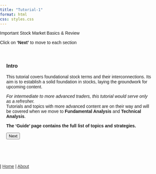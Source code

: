 ```yaml
---
title: "Tutorial-1"
format: html
css: styles.css
---
```


<span class="border-type-banner">
Important Stock Market Basics & Review
</span>  

<span class="smalltext-black">Click on **'Next'** to move to each section</span>

<div id="steps">
  <div id="step1">
### Intro
This tutorial covers foundational stock terms and their interconnections. Its aim is to establish a solid foundation in stocks, laying the groundwork for upcoming content.

*For intermediate to more advanced traders, this tutorial would serve only as a refresher.*  
<span class="something1">Tutorials and topics with more advanced content are on their way and will be covered when we move to **Fundamental Analysis** and **Technical Analysis**.</span>

**The 'Guide' page contains the full list of topics and strategies.**

  </div>

  <div id="step2" style="display: none;">
### Market-Cap
Ready? Let's first talk about market-cap.  
    
Market-cap is simple to understand, but foundational and essential in all types of trading. 
    
Market-cap represents the value of a company, based upon the total value of all the company's shares of stock.
    
It is often seen as the total value of the company, for example, Apple (AAPL) has a market-cap of **~3.4 T**. Here, we would say "Apple is worth around 3.4 trillion".  

  </div>

  <div id="step3" style="display: none;">
<!-- transition -->
We'll revisit Market-Cap soon, lets run through Share Price first.  

  </div>

  <div id="step4" style="display: none;">
### Share Price
When trading stocks, most of the time you are buying & selling **shares**.  Shares represent small portions of companies. 

<span class="smalltext-black">**Did you know Elon Musk has 200 million shares of Tesla?  
Companies have hundreds of millions of shares total, some having billions of shares outstanding.** </span>

  </div>

  <div id="step5" style="display: none;">
Every share you buy has a price. Going back to our previous example, Apple (AAPL) has a share price of $220 / share.  

You aim to buy shares at lower share prices, and sell them for a higher price in the future.
    
  </div>

  <div id="step6" style="display: none;">
<!-- transition -->
**NOTE:** Never compare the share prices of different companies. Every company has its own unique share price.  

For example, Costco (COST)'s share price is $800, but Apple (AAPL)'s is $220/share.  
Does this mean Costco is bigger than Apple? **No**, in fact, Apple's valuation is 9x higher than Costco's.
    
  </div>

  <div id="step7" style="display: none;">
### Share Price and Market-Cap Relation
Let's revisit Market-Cap, and connect it to share price.

A company's market cap moves **proportional** to the share price of its stock.  
This is because market-cap is calculated by multiplying the share price by the total number of shares outstanding.
    
  </div>

  <div id="step8" style="display: none;">
<!-- transition -->
For example, if a company has 1 million shares outstanding and the share price goes up from $100 to $120, the market-cap would increase as follows:

- Initial market-cap: 1,000,000 shares * $100/share = $100,000,000
- New market-cap: 1,000,000 shares * $120/share = $120,000,000

This shows how a change in the share price directly affects the market-cap. 
    
  </div>

  <div id="step9" style="display: none;">
### Stock Fluctuation
Why do stocks move up and down?  
**Stocks fluctuate and move based on company performance**.

But at a technical level, it's a bit more complex.

  </div>

  <div id="step10" style="display: none;">
Share prices are affected directly by the demand of a stock.

When the demand of a stock is high, there are more willing buyers attempting to purchase shares. 
However, due to the limited number of shares, the stock price must move **up** in order to balance out the number of willing buyers and sellers.

Vice versa, when the demand is low, the are more willing sellers than buyers. In order to balance the number of willing buyers and sellers, the share price goes **down**, increasing the number of buyers while decreasing the number of sellers.

  </div>
  
  <div id="step11" style="display: none;">

This situation could be compared to the modern day supply chain. When there's high demand, prices are higher, and vice versa.

In the end, demand of a stock is influenced by the performance of the company, making  
**share price fluctuate based on the performance of the company**

  </div>

  <div id="step12" style="display: none;">
### -----------------------------------

The next couple sections will go by faster and will simply highlight additional key terms.  

  </div>

  <div id="step13" style="display: none;">
### Volume
Volume is the number of shares traded in a day.

Volume can be used to represent how active a stock is.

  </div>

  <div id="step14" style="display: none;">
### Indexes
Have you heard of the NASDAQ, DOW JONES, or S&P 500?  
Chances are, you've likely heard them on TV.

  </div>

  <div id="step15" style="display: none;">

These are called indexes, and they measure their overall sector's performance.

**NASDAQ:** technology and software sector  
**DOW JONES:** the 30 largest US companies  
**S&P 500:** the 500 largest US companies

  </div>

  <div id="step16" style="display: none;">

These indexes are often used to measure the wellbeing of the overall stock market, and in turn, the economy.

  </div>

  <div id="step17" style="display: none;">
### Earning Reports
Earning reports are one of the **most crucial factors** within the stock market.

They highlight a company's performance and economic factors.

These include the revenue, net-income, EPS, forecast, and other factors of the company. <span class= "smalltext-black">(To be covered later on)</span>

  </div>

  <div id="step18" style="display: none;">
They play a critical role in determining stock movement and they often lead to significant volatility and rapid price changes.

We will discuss earnings reports, their significance, and how to read them, when we cover **Fundamental Analysis**.

  </div>

  <div id="step19" style="display: none;">
### --- Conclusion ---
You've finished reading the Tutorial for "Important Stock Market Basics".  
This tutorial has covered the essentials and groundwork related to stocks, which will be crucial for our future material and discussions.

  </div>

  <div id="step20" style="display: none;">
<span class="smalltext-black">
**Written by:** Aedan Liao</span>

  </div>

  <!-- <div id="step21" style="display: none;">
### Step 21
Text for step 21.
  </div>

  <div id="step22" style="display: none;">
### Step 22
Text for step 22.
  </div>

  <div id="step23" style="display: none;">
### Step 23
Text for step 23.
  </div>

  <div id="step24" style="display: none;">
### Step 24
Text for step 24.
  </div>

  <div id="step25" style="display: none;">
### Step 25
Text for step 25.
  </div> -->

  <button id="nextButton">Next</button>
</div>

<script>
document.addEventListener("DOMContentLoaded", function() {
  var currentStep = 1;
  var totalSteps = 21; // Total number of steps

  document.getElementById("nextButton").addEventListener("click", function() {
    var nextStep = document.getElementById("step" + (currentStep + 1));
    if (nextStep) {
      nextStep.style.display = "block";
      currentStep++;
    }
    this.parentNode.insertBefore(this, document.getElementById("step" + currentStep).nextSibling);
    if (currentStep === totalSteps) {
      this.remove(); // Remove the "Next" button after the last step
    }
  });
});
</script>

<style>
  body {
    margin: 0;
    padding: 0;
    font-family: Arial, sans-serif;
    background-image: url('white-background-1.png');
    background-size: cover;
    background-repeat: no-repeat;
    min-height: 100vh;
  }

  #steps {
    padding: 20px;
    box-sizing: border-box;
  }
</style>

<br>

<div class="nav-right">
 | [Home](index.qmd){style="color: #373737;"} | [About](about.qmd){style="color: #373737;"}
</div>